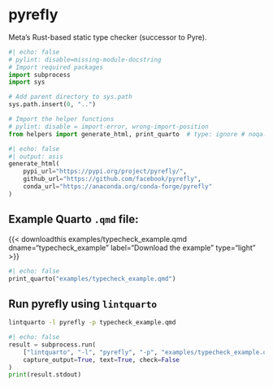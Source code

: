 <hr style="height:0pt; visibility:hidden;" />

# pyrefly

Meta's Rust-based static type checker (successor to Pyre).

```python
#| echo: false
# pylint: disable=missing-module-docstring
# Import required packages
import subprocess
import sys

# Add parent directory to sys.path
sys.path.insert(0, "..")

# Import the helper functions
# pylint: disable = import-error, wrong-import-position
from helpers import generate_html, print_quarto  # type: ignore # noqa: E402
```

```python
#| echo: false
#| output: asis
generate_html(
    pypi_url="https://pypi.org/project/pyrefly/",
    github_url="https://github.com/facebook/pyrefly",
    conda_url="https://anaconda.org/conda-forge/pyrefly"
)
```

## Example Quarto `.qmd` file:

{{< downloadthis examples/typecheck_example.qmd dname="typecheck_example" label="Download the example" type="light" >}}

:::{.pale-grey}
```python
#| echo: false
print_quarto("examples/typecheck_example.qmd")
```
:::

## Run pyrefly using `lintquarto`

```.bash
lintquarto -l pyrefly -p typecheck_example.qmd
```

:::{.pale-green}
<style>
.cell-output-stdout code {
  word-break: break-word !important;
  white-space: pre-wrap !important;
}
</style>
```python
#| echo: false
result = subprocess.run(
    ["lintquarto", "-l", "pyrefly", "-p", "examples/typecheck_example.qmd"],
    capture_output=True, text=True, check=False
)
print(result.stdout)
```
:::